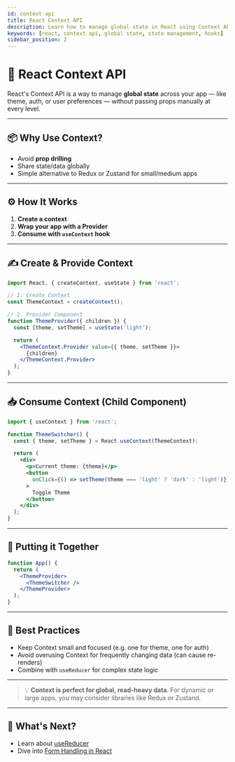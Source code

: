 ```yaml
---
id: context-api
title: React Context API
description: Learn how to manage global state in React using Context API with practical examples and live code.
keywords: [react, context api, global state, state management, hooks]
sidebar_position: 2
---
```



# 🧩 React Context API

React's Context API is a way to manage **global state** across your app — like theme, auth, or user preferences — without passing props manually at every level.

---

## 📦 Why Use Context?

- Avoid **prop drilling**
- Share state/data globally
- Simple alternative to Redux or Zustand for small/medium apps

---

## ⚙️ How It Works

1. **Create a context**
2. **Wrap your app with a Provider**
3. **Consume with `useContext` hook**

---

## ✍️ Create & Provide Context

```jsx 
import React, { createContext, useState } from 'react';

// 1. Create Context
const ThemeContext = createContext();

// 2. Provider Component
function ThemeProvider({ children }) {
  const [theme, setTheme] = useState('light');

  return (
    <ThemeContext.Provider value={{ theme, setTheme }}>
      {children}
    </ThemeContext.Provider>
  );
}
```

---

## 📥 Consume Context (Child Component)

```jsx
import { useContext } from 'react';

function ThemeSwitcher() {
  const { theme, setTheme } = React.useContext(ThemeContext);

  return (
    <div>
      <p>Current theme: {theme}</p>
      <button
        onClick={() => setTheme(theme === 'light' ? 'dark' : 'light')}
      >
        Toggle Theme
      </button>
    </div>
  );
}
```

---

## 🧪 Putting it Together

```jsx 
function App() {
  return (
    <ThemeProvider>
      <ThemeSwitcher />
    </ThemeProvider>
  );
}
```

---

## 🔁 Best Practices

- Keep Context small and focused (e.g. one for theme, one for auth)
- Avoid overusing Context for frequently changing data (can cause re-renders)
- Combine with `useReducer` for complex state logic

---

> 💡 **Context is perfect for global, read-heavy data**. For dynamic or large apps, you may consider libraries like Redux or Zustand.

---

## 📘 What's Next?

- Learn about [useReducer](./hooks)
- Dive into [Form Handling in React](./forms)
